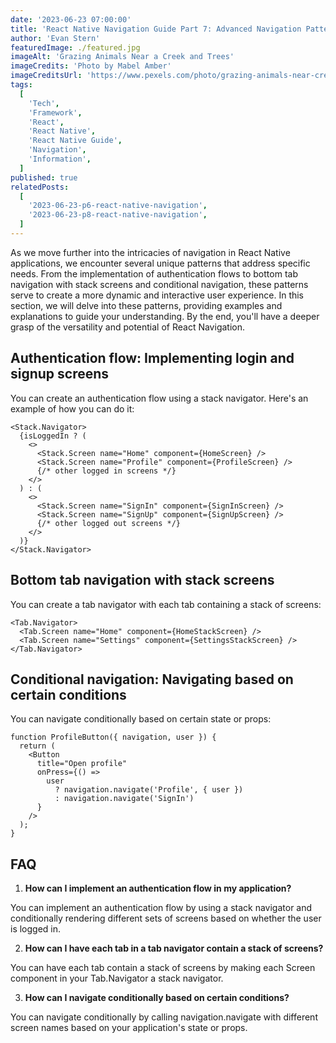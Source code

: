 ```yaml
---
date: '2023-06-23 07:00:00'
title: 'React Native Navigation Guide Part 7: Advanced Navigation Patterns'
author: 'Evan Stern'
featuredImage: ./featured.jpg
imageAlt: 'Grazing Animals Near a Creek and Trees'
imageCredits: 'Photo by Mabel Amber'
imageCreditsUrl: 'https://www.pexels.com/photo/grazing-animals-near-creek-and-trees-141978/'
tags:
  [
    'Tech',
    'Framework',
    'React',
    'React Native',
    'React Native Guide',
    'Navigation',
    'Information',
  ]
published: true
relatedPosts:
  [
    '2023-06-23-p6-react-native-navigation',
    '2023-06-23-p8-react-native-navigation',
  ]
---
```


As we move further into the intricacies of navigation in React Native applications, we encounter several unique patterns that address specific needs. From the implementation of authentication flows to bottom tab navigation with stack screens and conditional navigation, these patterns serve to create a more dynamic and interactive user experience. In this section, we will delve into these patterns, providing examples and explanations to guide your understanding. By the end, you'll have a deeper grasp of the versatility and potential of React Navigation.


<ReactNativeNavigationSeriesNavigation
  currentPage={ReactNativeNavigationSeriesPage.P7}
/>

## Authentication flow: Implementing login and signup screens

You can create an authentication flow using a stack navigator. Here's an example of how you can do it:

```tsx
<Stack.Navigator>
  {isLoggedIn ? (
    <>
      <Stack.Screen name="Home" component={HomeScreen} />
      <Stack.Screen name="Profile" component={ProfileScreen} />
      {/* other logged in screens */}
    </>
  ) : (
    <>
      <Stack.Screen name="SignIn" component={SignInScreen} />
      <Stack.Screen name="SignUp" component={SignUpScreen} />
      {/* other logged out screens */}
    </>
  )}
</Stack.Navigator>
```

## Bottom tab navigation with stack screens

You can create a tab navigator with each tab containing a stack of screens:

```tsx
<Tab.Navigator>
  <Tab.Screen name="Home" component={HomeStackScreen} />
  <Tab.Screen name="Settings" component={SettingsStackScreen} />
</Tab.Navigator>
```

## Conditional navigation: Navigating based on certain conditions

You can navigate conditionally based on certain state or props:

```tsx
function ProfileButton({ navigation, user }) {
  return (
    <Button
      title="Open profile"
      onPress={() =>
        user
          ? navigation.navigate('Profile', { user })
          : navigation.navigate('SignIn')
      }
    />
  );
}
```

## FAQ

1. **How can I implement an authentication flow in my application?**

You can implement an authentication flow by using a stack navigator and conditionally rendering different sets of screens based on whether the user is logged in.

2. **How can I have each tab in a tab navigator contain a stack of screens?**

You can have each tab contain a stack of screens by making each Screen component in your Tab.Navigator a stack navigator.

3. **How can I navigate conditionally based on certain conditions?**

You can navigate conditionally by calling navigation.navigate with different screen names based on your application's state or props.
